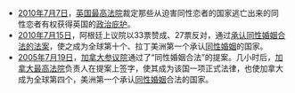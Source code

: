 *[[2010年|2010年]][[7月7日|7月7日]]，[[英国最高法院|英国最高法院]]裁定那些从迫害同性恋者的国家逃亡出来的同性恋者有权获得英国的[[政治庇护|政治庇护]]。
*[[2010年|2010年]][[7月15日|7月15日]]，阿根廷上议院以33票赞成、27票反对，通过[[阿根廷同性婚姻|承认同性婚姻合法的法案]]，使之成为全球第十个、拉丁美洲第一个承认[[同性婚姻|同性婚姻]]的国家。
*[[2005年|2005年]][[7月19日|7月19日]]，[[加拿大参议院|加拿大参议院]]通过了“同性婚姻合法”的提案。几小时后，[[加拿大最高法院|加拿大最高法院]]负责人在提案上签字，使其成为该国一项正式法律，也使加拿大成为全球第四个，美洲第一个承认[[同性婚姻|同性婚姻]]合法的国家。